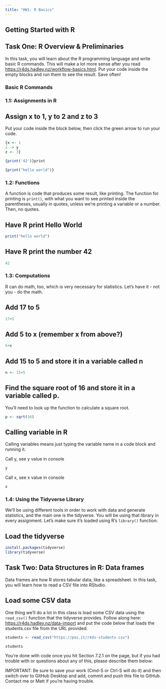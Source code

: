 ```yaml
---
title: "HW1: R Basics"
---
```


## Getting Started with R

## Task One: R Overview & Preliminaries

In this task, you will learn about the R programming language and write basic R commands. This will make a lot more sense after you read <https://r4ds.hadley.nz/workflow-basics.html>. Put your code inside the empty blocks and run them to see the result. Save often!

### Basic R Commands

### 1.1: Assignments in R

## Assign x to 1, y to 2 and z to 3

Put your code inside the block below, then click the green arrow to run your code.

```r
{x <- 1
2 -> y 
z <- 3}
```

```r
{print('42')}print
```

```r
{print("hello world")}
```

### 1.2: Functions

A function is code that produces some result, like printing. The function for printing is `print()`, with what you want to see printed inside the parentheses, usually in quotes, unless we're printing a variable or a number. Then, no quotes.

## Have R print Hello World

```r
print("hello world")
```

## Have R print the number 42

```r
42
```

### 1.3: Computations

R can do math, too, which is very necessary for statistics. Let's have it - not you - do the math.

## Add 17 to 5

```r
17+5
```

## Add 5 to x (remember x from above?)

```r
5+x
```

## Add 15 to 5 and store it in a variable called n

```r
n <- 15+5
```

## Find the square root of 16 and store it in a variable called p.

You'll need to look up the function to calculate a square root.

```r
p <- sqrt(16)
```

## Calling variable in R

Calling variables means just typing the variable name in a code block and running it.

Call y, see y value in console

```r
y
```

Call x, see x value in console

```r
x
```

### 1.4: Using the Tidyverse Library

We'll be using different tools in order to work with data and generate statistics, and the main one is the tidyverse. You will be using that library in every assignment. Let's make sure it's loaded using R's `library()` function:

## Load the tidyverse

```r
install.packages(tidyverse)
library(tidyverse)
```

## Task Two: Data Structures in R: Data frames

Data frames are how R stores tabular data, like a spreadsheet. In this task, you will learn how to read a CSV file into RStudio.

## Load some CSV data

One thing we'll do a lot in this class is load some CSV data using the `read_csv()` function that the tidyverse provides. Follow along here: <https://r4ds.hadley.nz/data-import> and put the code below that loads the students.csv file from the URL provided:

```r
students <- read_csv("https://pos.it/r4ds-students-csv")

students
```

You're done with code once you hit Section 7.2.1 on the page, but if you had trouble with or questions about any of this, please describe them below:

IMPORTANT: Be sure to save your work (Cmd-S or Ctrl-S will do it) and then switch over to GitHub Desktop and add, commit and push this file to GitHub. Contact me or Matt if you're having trouble.
